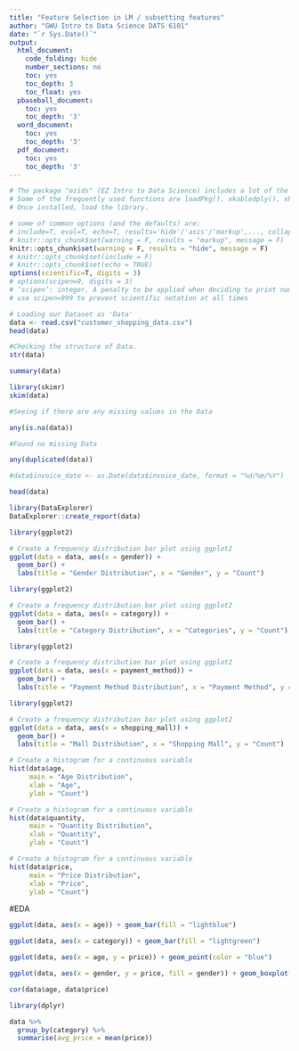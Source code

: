 ```yaml
---
title: "Feature Selection in LM / subsetting features"
author: "GWU Intro to Data Science DATS 6101"
date: "`r Sys.Date()`"
output:
  html_document:
    code_folding: hide
    number_sections: no
    toc: yes
    toc_depth: 3
    toc_float: yes
  pbaseball_document:
    toc: yes
    toc_depth: '3'
  word_document:
    toc: yes
    toc_depth: '3'
  pdf_document:
    toc: yes
    toc_depth: '3'
---
```


```r
# The package "ezids" (EZ Intro to Data Science) includes a lot of the helper functions we developed for the course. 
# Some of the frequently used functions are loadPkg(), xkabledply(), xkablesummary(), uzscale(), etc.
# Once installed, load the library.
```

```r
# some of common options (and the defaults) are: 
# include=T, eval=T, echo=T, results='hide'/'asis'/'markup',..., collapse=F, warning=T, message=T, error=T, cache=T, fig.width=6, fig.height=4, fig.dim=c(6,4) #inches, fig.align='left'/'center','right', 
# knitr::opts_chunk$set(warning = F, results = "markup", message = F)
knitr::opts_chunk$set(warning = F, results = "hide", message = F)
# knitr::opts_chunk$set(include = F)
# knitr::opts_chunk$set(echo = TRUE)
options(scientific=T, digits = 3) 
# options(scipen=9, digits = 3) 
# ‘scipen’: integer. A penalty to be applied when deciding to print numeric values in fixed or exponential notation.  Positive values bias towards fixed and negative towards scientific notation: fixed notation will be preferred unless it is more than ‘scipen’ digits wider.
# use scipen=999 to prevent scientific notation at all times
```



```r
# Loading our Dataset as 'Data'
data <- read.csv("customer_shopping_data.csv")
head(data)
```

```r
#Checking the structure of Data.
str(data)

```
```r
summary(data)

```


```r
library(skimr)
skim(data)
```



```r
#Seeing if there are any missing values in the Data

any(is.na(data))

#Found no missing Data
```
```r

any(duplicated(data))


```
```r

#data$invoice_date <- as.Date(data$invoice_date, format = "%d/%m/%Y")

head(data)
```


```r
library(DataExplorer)
DataExplorer::create_report(data)
```

```r
library(ggplot2)

# Create a frequency distribution bar plot using ggplot2
ggplot(data = data, aes(x = gender)) +
  geom_bar() +
  labs(title = "Gender Distribution", x = "Gender", y = "Count")
```


```r
library(ggplot2)

# Create a frequency distribution bar plot using ggplot2
ggplot(data = data, aes(x = category)) +
  geom_bar() +
  labs(title = "Category Distribution", x = "Categories", y = "Count")

```

```r
library(ggplot2)

# Create a frequency distribution bar plot using ggplot2
ggplot(data = data, aes(x = payment_method)) +
  geom_bar() +
  labs(title = "Payment Method Distribution", x = "Payment Method", y = "Count")
```

```r
library(ggplot2)

# Create a frequency distribution bar plot using ggplot2
ggplot(data = data, aes(x = shopping_mall)) +
  geom_bar() +
  labs(title = "Mall Distribution", x = "Shopping Mall", y = "Count")
```
```r
# Create a histogram for a continuous variable
hist(data$age, 
     main = "Age Distribution", 
     xlab = "Age", 
     ylab = "Count")

```

```r
# Create a histogram for a continuous variable
hist(data$quantity, 
     main = "Quantity Distribution", 
     xlab = "Quantity", 
     ylab = "Count")

```

```r
# Create a histogram for a continuous variable
hist(data$price, 
     main = "Price Distribution", 
     xlab = "Price", 
     ylab = "Count")

```
#EDA


```r
ggplot(data, aes(x = age)) + geom_bar(fill = "lightblue")

```



```r
ggplot(data, aes(x = category)) + geom_bar(fill = "lightgreen")


```

```r

ggplot(data, aes(x = age, y = price)) + geom_point(color = "blue")

```

```r

ggplot(data, aes(x = gender, y = price, fill = gender)) + geom_boxplot()

```

```r
cor(data$age, data$price)


```

```r
library(dplyr)

data %>%
  group_by(category) %>%
  summarise(avg_price = mean(price))


```

```r


```

```r


```

```r


```

```r


```
